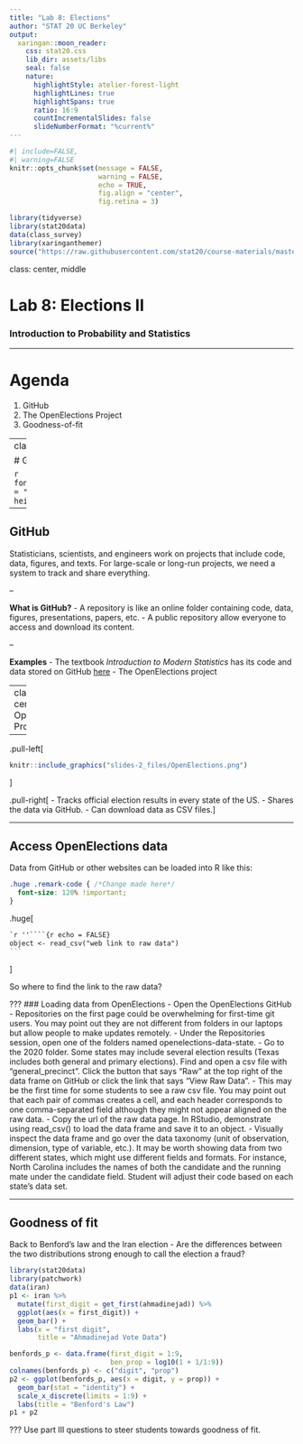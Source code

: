 ```yaml
---
title: "Lab 8: Elections"
author: "STAT 20 UC Berkeley"
output:
  xaringan::moon_reader:
    css: stat20.css
    lib_dir: assets/libs
    seal: false
    nature:
      highlightStyle: atelier-forest-light
      highlightLines: true
      highlightSpans: true
      ratio: 16:9
      countIncrementalSlides: false
      slideNumberFormat: "%current%"
---
```


```r
#| include=FALSE,
#| warning=FALSE
knitr::opts_chunk$set(message = FALSE,
                      warning = FALSE,
                      echo = TRUE,
                      fig.align = "center",
                      fig.retina = 3)

library(tidyverse)
library(stat20data)
data(class_survey)
library(xaringanthemer)
source("https://raw.githubusercontent.com/stat20/course-materials/master/assets/stat20-style.r")
```

class: center, middle

# Lab 8: Elections II
### Introduction to Probability and Statistics

---

# Agenda

1. GitHub
2. The OpenElections Project
3. Goodness-of-fit

---
class: middle, center

# GitHub

```r
fontawesome::fa(name = "github", height="2em")
```


---

## GitHub

Statisticians, scientists, and engineers work on projects that include code, data, figures, and texts. For large-scale or long-run projects, we need a system to track and share everything.

--

**What is GitHub?**
- A repository is like an online folder containing code, data, figures, presentations, papers, etc.
- A public repository allow everyone to access and download its content.

--

**Examples**
- The textbook *Introduction to Modern Statistics* has its code and data stored on GitHub [here](https://github.com/openintrostat/ims)
- The OpenElections project

---
class: middle, center
# The OpenElections Project

---

.pull-left[
```r
knitr::include_graphics("slides-2_files/OpenElections.png")
```
]

.pull-right[
- Tracks official election results in every state of the US.
- Shares the data via GitHub.
- Can download data as CSV files.
]

---

## Access OpenElections data

Data from GitHub or other websites can be loaded into R like this:

```css
.huge .remark-code { /*Change made here*/
  font-size: 120% !important;
}
```

.huge[
````markdown
`r ''````{r echo = FALSE}
object <- read_csv("web link to raw data")
```
````
]

So where to find the link to the raw data? 


???
### Loading data from OpenElections
- Open the OpenElections GitHub
- Repositories on the first page could be overwhelming for first-time git users. You may point out they are not different from folders in our laptops but allow people to make updates remotely.
- Under the Repositories session, open one of the folders named openelections-data-state.
- Go to the 2020 folder. Some states may include several election results (Texas includes both general and primary elections). Find and open a csv file with "general_precinct". Click the button that says “Raw” at the top right of the data frame on GitHub or click the link that says “View Raw Data”.
- This may be the first time for some students to see a raw csv file. You may point out that each pair of commas creates a cell, and each header corresponds to one comma-separated field although they might not appear aligned on the raw data.
- Copy the url of the raw data page. In RStudio, demonstrate using read_csv() to load the data frame and save it to an object. 
- Visually inspect the data frame and go over the data taxonomy (unit of observation, dimension, type of variable, etc.). It may be worth showing data from two different states, which might use different fields and formats. For instance, North Carolina includes the names of both the candidate and the running mate under the candidate field. Student will adjust their code based on each state's data set.

---
## Goodness of fit

Back to Benford's law and the Iran election
- Are the differences between the two distributions strong enough to call the election a fraud?

```r
library(stat20data)
library(patchwork)
data(iran)
p1 <- iran %>%
  mutate(first_digit = get_first(ahmadinejad)) %>%
  ggplot(aes(x = first_digit)) +
  geom_bar() +
  labs(x = "first digit",
       title = "Ahmadinejad Vote Data")

benfords_p <- data.frame(first_digit = 1:9, 
                         ben_prop = log10(1 + 1/1:9))
colnames(benfords_p) <- c("digit", "prop")
p2 <- ggplot(benfords_p, aes(x = digit, y = prop)) +
  geom_bar(stat = "identity") +
  scale_x_discrete(limits = 1:9) +
  labs(title = "Benford's Law")
p1 + p2
```

???
Use part III questions to steer students towards goodness of fit.

